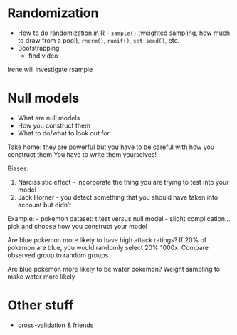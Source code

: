 # Randomization

- How to do randomization in R - `sample()` (weighted sampling, how much to draw from a pool), `rnorm()`, `runif()`, `set.seed()`, etc.
- Bootstrapping
    - find video

Irene will investigate rsample
    
# Null models

- What are null models
- How you construct them
- What to do/what to look out for

Take home: they are powerful but you have to be careful with how you construct them
You have to write them yourselves!

Biases:

1. Narcissistic effect - incorporate the thing you are trying to test into your model
2. Jack Horner - you detect something that you should have taken into account but didn't

Example:
- pokemon dataset: t.test versus null model
- slight complication...pick and choose how you construct your model

Are blue pokemon more likely to have high attack ratings?
If 20% of pokemon are blue, you would randomly select 20% 1000x. Compare observed group to random groups

Are blue pokemon more likely to be water pokemon?
Weight sampling to make water more likely

# Other stuff

- cross-validation & friends
